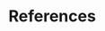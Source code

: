 \newpage
References {-}
================================================================================
